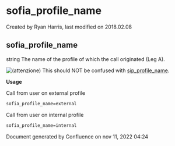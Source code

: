 
# sofia_profile_name 

 Created by  Ryan Harris, last modified on 2018.02.08

## sofia_profile_name

string The name of the profile of which the call originated (Leg A).

![(attenzione)](/images/icons/emoticons/warning.svg) This should NOT be confused with [sip\_profile\_name](../FreeSWITCH-Explained/Dialplan/Variables-Master-List_16352570.mdx#voicemail_profile_name).

**Usage**

Call from user on external profile

```xml
sofia_profile_name=external
```

Call from user on internal profile

```xml
sofia_profile_name=internal
```

Document generated by Confluence on nov 11, 2022 04:24
